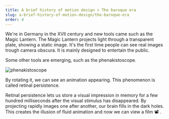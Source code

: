 ```yaml
---
title: A brief history of motion design > The baroque era
slug: a-brief-history-of-motion-design/the-baroque-era
order: 4
---
```


<SlideTemplate title="The baroque era">

We're in Germany in the XVII century and new tools came such as the Magic Lantern. The Magic Lantern projects light through a transparent plate, showing a static image. It's the first time people can see real images trough camera obscura. It is mainly designed to entertain the public.

Some other tools are emerging, such as the phenakistoscope.

![phenakistoscope](https://media1.giphy.com/media/9oid6ZkfSemgU/giphy.gif)

By rotating it, we can see an animation appearing. This phenomenon is called retinal persistence.

Retinal persistence lets us store a visual impression in memory for a few hundred milliseconds after the visual stimulus has disappeared. By projecting rapidly images one after another, our brain fills in the dark holes. This creates the illusion of fluid animation and now we can view a film 📽️ .
</SlideTemplate>
